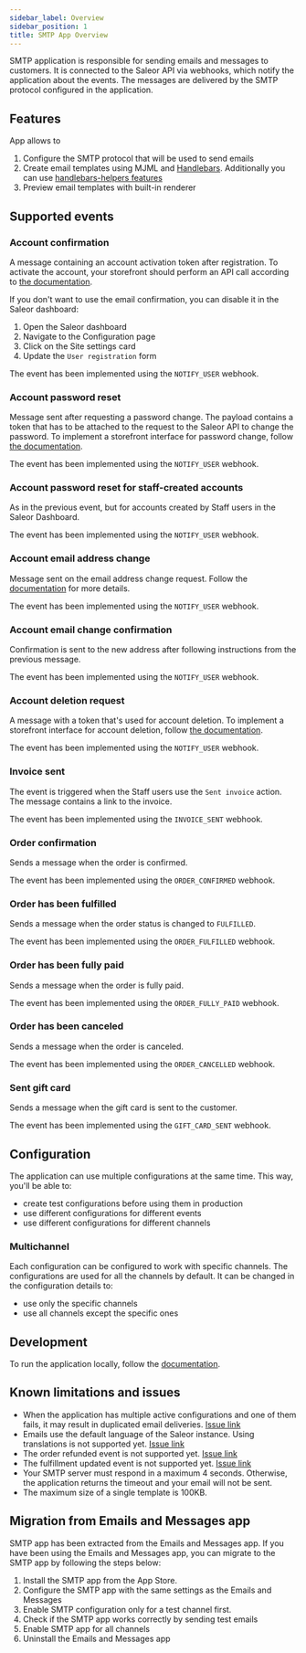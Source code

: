 ```yaml
---
sidebar_label: Overview
sidebar_position: 1
title: SMTP App Overview
---
```



<AppMetadata
  minSaleorVersion="3.19"
  githubUrl="https://github.com/saleor/apps/tree/main/apps/smtp"
/>

SMTP application is responsible for sending emails and messages to customers. It is connected to the Saleor API via webhooks, which notify the application about the events. The messages are delivered by the SMTP protocol configured in the application.

## Features

App allows to

1. Configure the SMTP protocol that will be used to send emails
2. Create email templates using MJML and [Handlebars](https://handlebarsjs.com/). Additionally you can use [handlebars-helpers features](https://github.com/helpers/handlebars-helpers)
3. Preview email templates with built-in renderer

## Supported events

### Account confirmation

A message containing an account activation token after registration. To activate the account, your storefront should perform an API call according to [the documentation](../../../users#registration-with-email-confirmation).

If you don't want to use the email confirmation, you can disable it in the Saleor dashboard:

1. Open the Saleor dashboard
2. Navigate to the Configuration page
3. Click on the Site settings card
4. Update the `User registration` form

The event has been implemented using the `NOTIFY_USER` webhook.

### Account password reset

Message sent after requesting a password change. The payload contains a token that has to be attached to the request to the Saleor API to change the password. To implement a storefront interface for password change, follow [the documentation](../../../users#resetting-the-password).

The event has been implemented using the `NOTIFY_USER` webhook.

### Account password reset for staff-created accounts

As in the previous event, but for accounts created by Staff users in the Saleor Dashboard.

The event has been implemented using the `NOTIFY_USER` webhook.

### Account email address change

Message sent on the email address change request. Follow the [documentation](../../../users#changing-the-email-address) for more details.

The event has been implemented using the `NOTIFY_USER` webhook.

### Account email change confirmation

Confirmation is sent to the new address after following instructions from the previous message.

The event has been implemented using the `NOTIFY_USER` webhook.

### Account deletion request

A message with a token that's used for account deletion. To implement a storefront interface for account deletion, follow [the documentation](../../../users#deleting-the-account).

The event has been implemented using the `NOTIFY_USER` webhook.

### Invoice sent

The event is triggered when the Staff users use the `Sent invoice` action. The message contains a link to the invoice.

The event has been implemented using the `INVOICE_SENT` webhook.

### Order confirmation

Sends a message when the order is confirmed.

The event has been implemented using the `ORDER_CONFIRMED` webhook.

### Order has been fulfilled

Sends a message when the order status is changed to `FULFILLED`.

The event has been implemented using the `ORDER_FULFILLED` webhook.

### Order has been fully paid

Sends a message when the order is fully paid.

The event has been implemented using the `ORDER_FULLY_PAID` webhook.

### Order has been canceled

Sends a message when the order is canceled.

The event has been implemented using the `ORDER_CANCELLED` webhook.

### Sent gift card

Sends a message when the gift card is sent to the customer.

The event has been implemented using the `GIFT_CARD_SENT` webhook.

## Configuration

The application can use multiple configurations at the same time. This way, you'll be able to:

- create test configurations before using them in production
- use different configurations for different events
- use different configurations for different channels

### Multichannel

Each configuration can be configured to work with specific channels. The configurations are used for all the channels by default. It can be changed in the configuration details to:

- use only the specific channels
- use all channels except the specific ones

## Development

To run the application locally, follow the [documentation](/developer/extending/apps/developing-apps/running-saleor-apps-locally).

## Known limitations and issues

- When the application has multiple active configurations and one of them fails, it may result in duplicated email deliveries. [Issue link](https://github.com/saleor/apps/issues/725)
- Emails use the default language of the Saleor instance. Using translations is not supported yet. [Issue link](https://github.com/saleor/apps/issues/726)
- The order refunded event is not supported yet. [Issue link](https://github.com/saleor/apps/issues/728)
- The fulfillment updated event is not supported yet. [Issue link](https://github.com/saleor/apps/issues/729)
- Your SMTP server must respond in a maximum 4 seconds. Otherwise, the application returns the timeout and your email will not be sent.
- The maximum size of a single template is 100KB.

## Migration from Emails and Messages app

SMTP app has been extracted from the Emails and Messages app. If you have been using the Emails and Messages app, you can migrate to the SMTP app by following the steps below:

1. Install the SMTP app from the App Store.
2. Configure the SMTP app with the same settings as the Emails and Messages
3. Enable SMTP configuration only for a test channel first.
4. Check if the SMTP app works correctly by sending test emails
5. Enable SMTP app for all channels
6. Uninstall the Emails and Messages app
